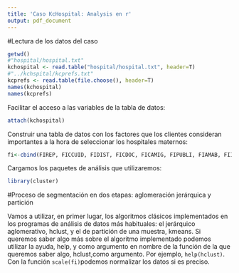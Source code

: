 ```yaml
---
title: 'Caso KcHospital: Analysis en r'
output: pdf_document
---
```


#Lectura de los datos del caso


```r
getwd()
#"hospital/hospital.txt"
kchospital <- read.table("hospital/hospital.txt", header=T)
#"../kchspital/kcprefs.txt"
kcprefs <- read.table(file.choose(), header=T)
names(kchospital)
names(kcprefs)
```

Facilitar el acceso a las variables de la tabla de datos:

```r
attach(kchospital)
```
Construir una tabla de datos con los factores que los clientes consideran importantes a la hora de seleccionar los hospitales maternos:
```r
fi<-cbind(FIREP, FICCUID, FIDIST, FICDOC, FICAMIG, FIPUBLI, FIAMAB, FIIMOD, FIEMOD, FISEG)
```
Cargamos los paquetes de análisis que utilizaremos:
```r
library(cluster)
```

#Proceso de segmentación en dos etapas: aglomeración jerárquica y partición

Vamos a utilizar, en primer lugar, los algoritmos clásicos implementados en los programas de análisis de datos más habituales: el jerárquico aglomerativo, hclust, y el de partición de una muestra, kmeans. Si queremos saber algo más sobre el algoritmo implementado podemos utilizar la ayuda, help, y como argumento en nombre de la función de la que queremos saber algo, hclust,como argumento. Por ejemplo, `help(hclust)`.  Con la función `scale(fi)`podemos normalizar los datos si es preciso.

